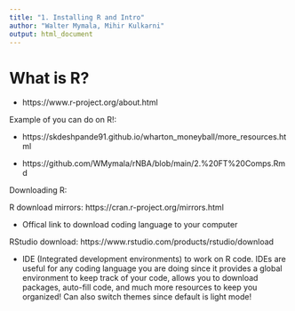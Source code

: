 ```yaml
---
title: "1. Installing R and Intro"
author: "Walter Mymala, Mihir Kulkarni"
output: html_document
---
```


# What is R?

* https://www.r-project.org/about.html

Example of you can do on R!:

* https://skdeshpande91.github.io/wharton_moneyball/more_resources.html

* https://github.com/WMymala/rNBA/blob/main/2.%20FT%20Comps.Rmd

Downloading R: 

R download mirrors: https://cran.r-project.org/mirrors.html

* Offical link to download coding language to your computer

RStudio download: https://www.rstudio.com/products/rstudio/download

* IDE (Integrated development environments) to work on R code. IDEs are useful for any coding language you are doing since it provides a global environment to keep track of your code, allows you to download packages, auto-fill code, and much more resources to keep you organized! Can also switch themes since default is light mode!